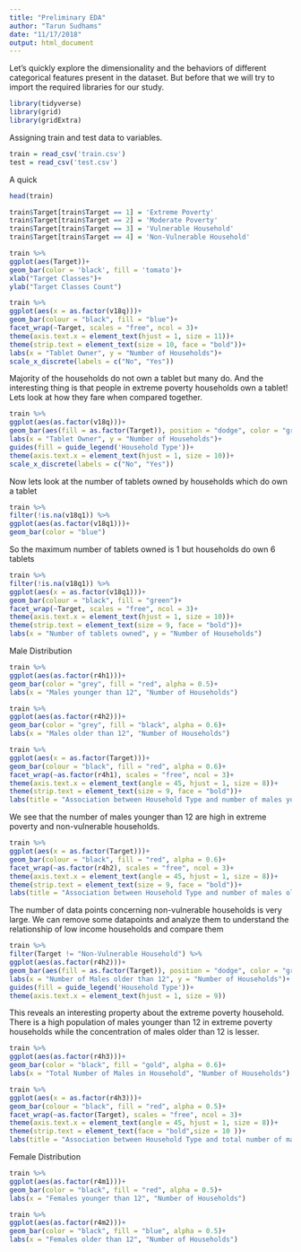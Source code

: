 ```yaml
---
title: "Preliminary EDA"
author: "Tarun Sudhams"
date: "11/17/2018"
output: html_document
---
```


Let's quickly explore the dimensionality and the behaviors of different categorical features present in the dataset. But before that we will try to import the required libraries for our study.

```r
library(tidyverse)
library(grid)
library(gridExtra)
```

Assigning train and test data to variables.

```r
train = read_csv('train.csv')
test = read_csv('test.csv')
```

A quick 
```r
head(train)
```

```r
train$Target[train$Target == 1] = 'Extreme Poverty'
train$Target[train$Target == 2] = 'Moderate Poverty'
train$Target[train$Target == 3] = 'Vulnerable Household'
train$Target[train$Target == 4] = 'Non-Vulnerable Household'

train %>%
ggplot(aes(Target))+
geom_bar(color = 'black', fill = 'tomato')+
xlab("Target Classes")+
ylab("Target Classes Count")

```

``` r
train %>%
ggplot(aes(x = as.factor(v18q)))+
geom_bar(colour = "black", fill = "blue")+
facet_wrap(~Target, scales = "free", ncol = 3)+ 
theme(axis.text.x = element_text(hjust = 1, size = 11))+
theme(strip.text = element_text(size = 10, face = "bold"))+
labs(x = "Tablet Owner", y = "Number of Households")+
scale_x_discrete(labels = c("No", "Yes"))

```
Majority of the households do not own a tablet but many do. And the interesting thing is that people in extreme poverty households own a tablet! Lets look at how they fare when compared together.
``` r
train %>%
ggplot(aes(as.factor(v18q)))+
geom_bar(aes(fill = as.factor(Target)), position = "dodge", color = "grey")+
labs(x = "Tablet Owner", y = "Number of Households")+
guides(fill = guide_legend('Household Type'))+
theme(axis.text.x = element_text(hjust = 1, size = 10))+
scale_x_discrete(labels = c("No", "Yes"))
```
Now lets look at the number of tablets owned by households which do own a tablet

``` r
train %>%
filter(!is.na(v18q1)) %>%
ggplot(aes(as.factor(v18q1)))+
geom_bar(color = "blue")

```
So the maximum number of tablets owned is 1 but households do own 6 tablets

``` r

train %>%
filter(!is.na(v18q1)) %>%
ggplot(aes(x = as.factor(v18q1)))+
geom_bar(colour = "black", fill = "green")+
facet_wrap(~Target, scales = "free", ncol = 3)+ 
theme(axis.text.x = element_text(hjust = 1, size = 10))+
theme(strip.text = element_text(size = 9, face = "bold"))+
labs(x = "Number of tablets owned", y = "Number of Households")

```

Male Distribution
```r
train %>%
ggplot(aes(as.factor(r4h1)))+
geom_bar(color = "grey", fill = "red", alpha = 0.5)+
labs(x = "Males younger than 12", "Number of Households")
```

```r
train %>%
ggplot(aes(as.factor(r4h2)))+
geom_bar(color = "grey", fill = "black", alpha = 0.6)+
labs(x = "Males older than 12", "Number of Households")
```

```r
train %>%
ggplot(aes(x = as.factor(Target)))+
geom_bar(colour = "black", fill = "red", alpha = 0.6)+
facet_wrap(~as.factor(r4h1), scales = "free", ncol = 3)+ 
theme(axis.text.x = element_text(angle = 45, hjust = 1, size = 8))+
theme(strip.text = element_text(size = 9, face = "bold"))+
labs(title = "Association between Household Type and number of males younger than 12", x = "Household Type", y = "Number of Households")
```
We see that the number of males younger than 12 are high in extreme poverty and non-vulnerable households.

```r
train %>%
ggplot(aes(x = as.factor(Target)))+
geom_bar(colour = "black", fill = "red", alpha = 0.6)+
facet_wrap(~as.factor(r4h2), scales = "free", ncol = 3)+ 
theme(axis.text.x = element_text(angle = 45, hjust = 1, size = 8))+
theme(strip.text = element_text(size = 9, face = "bold"))+
labs(title = "Association between Household Type and number of males older than 12", x = "Household Type", y = "Number of Households")
```
The number of data points concerning non-vulnerable households is very large. We can remove some datapoints and analyze them
to understand the relationship of low income households and compare them

```r
train %>%
filter(Target != "Non-Vulnerable Household") %>%
ggplot(aes(as.factor(r4h2)))+
geom_bar(aes(fill = as.factor(Target)), position = "dodge", color = "grey", alpha = 0.5)+
labs(x = "Number of Males older than 12", y = "Number of Households")+
guides(fill = guide_legend('Household Type'))+
theme(axis.text.x = element_text(hjust = 1, size = 9))
```
This reveals an interesting property about the extreme poverty household. There is a high population of males younger than 12 in extreme poverty households 
while the concentration of males older than 12 is lesser.

```r
train %>%
ggplot(aes(as.factor(r4h3)))+
geom_bar(color = "black", fill = "gold", alpha = 0.6)+
labs(x = "Total Number of Males in Household", "Number of Households")
```
```r
train %>%
ggplot(aes(x = as.factor(r4h3)))+
geom_bar(colour = "black", fill = "red", alpha = 0.5)+
facet_wrap(~as.factor(Target), scales = "free", ncol = 3)+ 
theme(axis.text.x = element_text(angle = 45, hjust = 1, size = 8))+
theme(strip.text = element_text(face = "bold",size = 10 ))+
labs(title = "Association between Household Type and total number of males", x = "Type of Household", y = "Number of Households")

```
Female Distribution 

```r
train %>%
ggplot(aes(as.factor(r4m1)))+
geom_bar(color = "black", fill = "red", alpha = 0.5)+
labs(x = "Females younger than 12", "Number of Households")
```

```r
train %>%
ggplot(aes(as.factor(r4m2)))+
geom_bar(color = "black", fill = "blue", alpha = 0.5)+
labs(x = "Females older than 12", "Number of Households")
```
```r

```
```r

```
```r

```
```r

```
```r

```
```r

```
```r

```
```r

```
```r

```
```r

```
```r

```
```r

```
```r

```
```r

```
```r

```
```r

```
```r

```